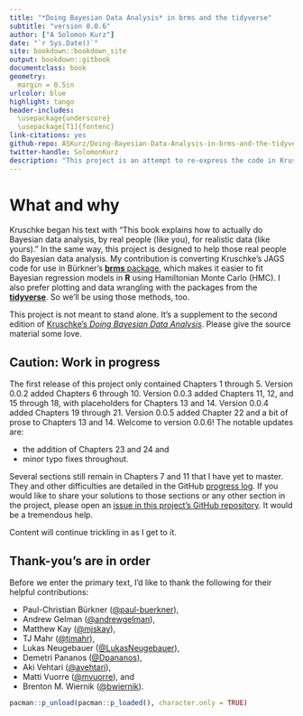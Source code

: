 ```yaml
--- 
title: "*Doing Bayesian Data Analysis* in brms and the tidyverse"
subtitle: "version 0.0.6"
author: ["A Solomon Kurz"]
date: "`r Sys.Date()`"
site: bookdown::bookdown_site
output: bookdown::gitbook
documentclass: book
geometry:
  margin = 0.5in
urlcolor: blue
highlight: tango
header-includes:
  \usepackage{underscore}
  \usepackage[T1]{fontenc}
link-citations: yes
github-repo: ASKurz/Doing-Bayesian-Data-Analysis-in-brms-and-the-tidyverse
twitter-handle: SolomonKurz
description: "This project is an attempt to re-express the code in Kruschke's (2015) textbook. His models are re-fit in brms, plots are redone with ggplot2, and the general data wrangling code predominantly follows the tidyverse style."
---
```


# What and why {-}

Kruschke began his text with "This book explains how to actually do Bayesian data analysis, by real people (like you), for realistic data (like yours)." In the same way, this project is designed to help those real people do Bayesian data analysis. My contribution is converting Kruschke's JAGS code for use in Bürkner's [**brms** package](https://github.com/paul-buerkner/brms), which makes it easier to fit Bayesian regression models in **R** using Hamiltonian Monte Carlo (HMC). I also prefer plotting and data wrangling with the packages from the [**tidyverse**](http://style.tidyverse.org). So we'll be using those methods, too.

This project is not meant to stand alone. It's a supplement to the second edition of [Kruschke's *Doing Bayesian Data Analysis*](https://sites.google.com/site/doingbayesiandataanalysis/). Please give the source material some love.

## Caution: Work in progress {-}

The first release of this project only contained Chapters 1 through 5. Version 0.0.2 added Chapters 6 through 10. Version 0.0.3 added Chapters 11, 12, and 15 through 18, with placeholders for Chapters 13 and 14. Version 0.0.4 added Chapters 19 through 21. Version 0.0.5 added Chapter 22 and a bit of prose to Chapters 13 and 14. Welcome to version 0.0.6! The notable updates are:

* the addition of Chapters 23 and 24 and 
* minor typo fixes throughout.

Several sections still remain in Chapters 7 and 11 that I have yet to master. They and other difficulties are detailed in the GitHub [progress log](https://github.com/ASKurz/Doing-Bayesian-Data-Analysis-in-brms-and-the-tidyverse/issues/1). If you would like to share your solutions to those sections or any other section in the project, please open an [issue in this project's GitHub repository](https://github.com/ASKurz/Doing-Bayesian-Data-Analysis-in-brms-and-the-tidyverse/issues). It would be a tremendous help.

Content will continue trickling in as I get to it.

## Thank-you's are in order {-}

Before we enter the primary text, I'd like to thank the following for their helpful contributions:

* Paul-Christian Bürkner ([\@paul-buerkner](https://github.com/paul-buerkner)), 
* Andrew Gelman ([\@andrewgelman](https://github.com/andrewgelman)), 
* Matthew Kay ([\@mjskay](https://github.com/mjskay)), 
* TJ Mahr ([\@tjmahr](https://github.com/tjmahr)), 
* Lukas Neugebauer  ([\@LukasNeugebauer](https://github.com/LukasNeugebauer)), 
* Demetri Pananos ([\@Dpananos](https://github.com/dpananos)), 
* Aki Vehtari ([\@avehtari](https://github.com/avehtari)), 
* Matti Vuorre ([\@mvuorre](https://github.com/mvuorre)), and
* Brenton M. Wiernik ([\@bwiernik](https://github.com/bwiernik)).

```r
pacman::p_unload(pacman::p_loaded(), character.only = TRUE)
```

